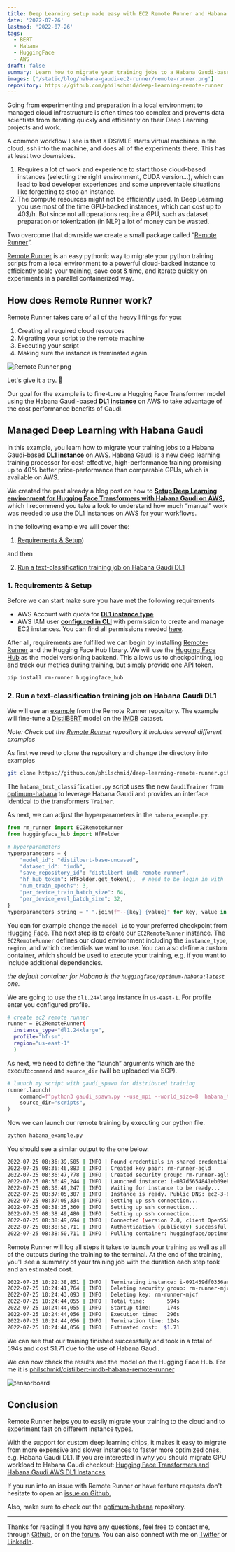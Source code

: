 ```yaml
---
title: Deep Learning setup made easy with EC2 Remote Runner and Habana Gaudi
date: '2022-07-26'
lastmod: '2022-07-26'
tags:
  - BERT
  - Habana
  - HuggingFace
  - AWS
draft: false
summary: Learn how to migrate your training jobs to a Habana Gaudi-based DL1 instance on AWS using EC2 Remote Runner.
images: ['/static/blog/habana-gaudi-ec2-runner/remote-runner.png']
repository: https://github.com/philschmid/deep-learning-remote-runner
---
```


Going from experimenting and preparation in a local environment to managed cloud infrastructure is often times too complex and prevents data scientists from iterating quickly and efficiently on their Deep Learning projects and work.

A common workflow I see is that a DS/MLE starts virtual machines in the cloud, ssh into the machine, and does all of the experiments there. This has at least two downsides.

1. Requires a lot of work and experience to start those cloud-based instances (selecting the right environment, CUDA version…), which can lead to bad developer experiences and some unpreventable situations like forgetting to stop an instance.
2. The compute resources might not be efficiently used. In Deep Learning you use most of the time GPU-backed instances, which can cost up to 40$/h. But since not all operations require a GPU, such as dataset preparation or tokenization (in NLP) a lot of money can be wasted.

Two overcome that downside we create a small package called “[Remote Runner](https://github.com/philschmid/deep-learning-remote-runner)”.

[Remote Runner](https://github.com/philschmid/deep-learning-remote-runner) is an easy pythonic way to migrate your python training scripts from a local environment to a powerful cloud-backed instance to efficiently scale your training, save cost & time, and iterate quickly on experiments in a parallel containerized way.

## How does Remote Runner work?

Remote Runner takes care of all of the heavy liftings for you:

1. Creating all required cloud resources
2. Migrating your script to the remote machine
3. Executing your script
4. Making sure the instance is terminated again.

![Remote Runner.png](/static/blog/habana-gaudi-ec2-runner/remote-runner.png)

Let's give it a try. 🚀

Our goal for the example is to fine-tune a Hugging Face Transformer model using the Habana Gaudi-based **[DL1 instance](https://aws.amazon.com/ec2/instance-types/dl1/)** on AWS to take advantage of the cost performance benefits of Gaudi.

## Managed Deep Learning with Habana Gaudi

In this example, you learn how to migrate your training jobs to a Habana Gaudi-based **[DL1 instance](https://aws.amazon.com/ec2/instance-types/dl1/)** on AWS. Habana Gaudi is a new deep learning training processor for cost-effective, high-performance training promising up to 40% better price-performance than comparable GPUs, which is available on AWS.

We created the past already a blog post on how to **[Setup Deep Learning environment for Hugging Face Transformers with Habana Gaudi on AWS](https://www.philschmid.de/getting-started-habana-gaudi),** which I recommend you take a look to understand how much “manual” work was needed to use the DL1 instances on AWS for your workflows.

In the following example we will cover the:

1. [Requirements & Setup](#1-requirements-setup))

and then

2. [Run a text-classification training job on Habana Gaudi DL1](#2-run-a-text-classification-training-job-on-habana-gaudi-dl1)

### 1. Requirements & Setup

Before we can start make sure you have met the following requirements

- AWS Account with quota for **[DL1 instance type](https://aws.amazon.com/ec2/instance-types/dl1/)**
- AWS IAM user **[configured in CLI](https://docs.aws.amazon.com/cli/latest/userguide/cli-chap-configure.html)** with permission to create and manage EC2 instances. You can find all permissions needed [here](https://github.com/philschmid/deep-learning-remote-runner#getting-started).

After all, requirements are fulfilled we can begin by installing [Remote-Runner](https://github.com/philschmid/deep-learning-remote-runner#getting-started) and the Hugging Face Hub library. We will use the [Hugging Face Hub](https://huggingface.co/) as the model versioning backend. This allows us to checkpointing, log and track our metrics during training, but simply provide one API token.

```bash
pip install rm-runner huggingface_hub
```

### 2. Run a text-classification training job on Habana Gaudi DL1

We will use an [example](https://github.com/philschmid/deep-learning-remote-runner/tree/main/examples) from the Remote Runner repository. The example will fine-tune a [DistilBERT](https://www.notion.so/Deep-Learning-Setup-made-easy-with-EC2-Remote-runner-and-Habana-Gaudi-685f715094de4673b6078768030cc9c6) model on the [IMDB](https://www.notion.so/Deep-Learning-Setup-made-easy-with-EC2-Remote-runner-and-Habana-Gaudi-685f715094de4673b6078768030cc9c6) dataset.

_Note: Check out the [Remote Runner](https://github.com/philschmid/deep-learning-remote-runner/tree/main/examples) repository it includes several different examples_

As first we need to clone the repository and change the directory into examples

```bash
git clone https://github.com/philschmid/deep-learning-remote-runner.git && cd deep-learning-remote-runner/examples
```

The `habana_text_classification.py` script uses the new `GaudiTrainer` from [optimum-habana](https://huggingface.co/docs/optimum/main/en/habana_index) to leverage Habana Gaudi and provides an interface identical to the transformers `Trainer`.

As next, we can adjust the hyperparameters in the `habana_example.py`.

```python
from rm_runner import EC2RemoteRunner
from huggingface_hub import HfFolder

# hyperparameters
hyperparameters = {
    "model_id": "distilbert-base-uncased",
    "dataset_id": "imdb",
    "save_repository_id": "distilbert-imdb-remote-runner",
    "hf_hub_token": HfFolder.get_token(),  # need to be login in with `huggingface-cli login`
    "num_train_epochs": 3,
    "per_device_train_batch_size": 64,
    "per_device_eval_batch_size": 32,
}
hyperparameters_string = " ".join(f"--{key} {value}" for key, value in hyperparameters.items())

```

You can for example change the `model_id` to your preferred checkpoint from [Hugging Face](https://huggingface.co/models). The next step is to create our `EC2RemoteRunner` instance. The `EC2RemoteRunner` defines our cloud environment including the `instance_type`, `region`, and which credentials we want to use. You can also define a custom container, which should be used to execute your training, e.g. if you want to include additional dependencies.

_the default container for Habana is the `huggingface/optimum-habana:latest` one._

We are going to use the `dl1.24xlarge` instance in `us-east-1`. For profile enter you configured profile.

```bash
# create ec2 remote runner
runner = EC2RemoteRunner(
  instance_type="dl1.24xlarge",
  profile="hf-sm",
  region="us-east-1"
  )
```

As next, we need to define the “launch” arguments which are the execute`command` and `source_dir` (will be uploaded via SCP).

```python
# launch my script with gaudi_spawn for distributed training
runner.launch(
    command=f"python3 gaudi_spawn.py --use_mpi --world_size=8  habana_text_classification.py {hyperparameters_string}",
    source_dir="scripts",
)
```

Now we can launch our remote training by executing our python file.

```bash
python habana_example.py
```

You should see a similar output to the one below.

```bash
2022-07-25 08:36:39,505 | INFO | Found credentials in shared credentials file: ~/.aws/credentials
2022-07-25 08:36:46,883 | INFO | Created key pair: rm-runner-agld
2022-07-25 08:36:47,778 | INFO | Created security group: rm-runner-agld
2022-07-25 08:36:49,244 | INFO | Launched instance: i-087d5654841eb09e8
2022-07-25 08:36:49,247 | INFO | Waiting for instance to be ready...
2022-07-25 08:37:05,307 | INFO | Instance is ready. Public DNS: ec2-3-84-58-86.compute-1.amazonaws.com
2022-07-25 08:37:05,334 | INFO | Setting up ssh connection...
2022-07-25 08:38:25,360 | INFO | Setting up ssh connection...
2022-07-25 08:38:49,480 | INFO | Setting up ssh connection...
2022-07-25 08:38:49,694 | INFO | Connected (version 2.0, client OpenSSH_8.2p1)
2022-07-25 08:38:50,711 | INFO | Authentication (publickey) successful!
2022-07-25 08:38:50,711 | INFO | Pulling container: huggingface/optimum-habana:latest...
```

Remote Runner will log all steps it takes to launch your training as well as all of the outputs during the training to the terminal. At the end of the training, you'll see a summary of your training job with the duration each step took and an estimated cost.

```bash
2022-07-25 10:22:38,851 | INFO | Terminating instance: i-091459df0356ae68b
2022-07-25 10:24:41,764 | INFO | Deleting security group: rm-runner-mjcf
2022-07-25 10:24:43,093 | INFO | Deleting key: rm-runner-mjcf
2022-07-25 10:24:44,055 | INFO | Total time:       594s
2022-07-25 10:24:44,055 | INFO | Startup time:     174s
2022-07-25 10:24:44,056 | INFO | Execution time:   296s
2022-07-25 10:24:44,056 | INFO | Termination time: 124s
2022-07-25 10:24:44,056 | INFO | Estimated cost:  $1.71
```

We can see that our training finished successfully and took in a total of 594s and cost $1.71 due to the use of Habana Gaudi.

We can now check the results and the model on the Hugging Face Hub. For me it is [philschmid/distilbert-imdb-habana-remote-runner](https://huggingface.co/philschmid/distilbert-imdb-habana-remote-runner)

![tensorboard](D/static/blog/habana-gaudi-ec2-runner/tensorboard.png)

## Conclusion

Remote Runner helps you to easily migrate your training to the cloud and to experiment fast on different instance types.

With the support for custom deep learning chips, it makes it easy to migrate from more expensive and slower instances to faster more optimized ones, e.g. Habana Gaudi DL1. If you are interested in why you should migrate GPU workload to Habana Gaudi checkout: [Hugging Face Transformers and Habana Gaudi AWS DL1 Instances](https://www.philschmid.de/habana-distributed-training)

If you run into an issue with Remote Runner or have feature requests don't hesitate to open an [issue on Github.](https://github.com/philschmid/deep-learning-remote-runner/issues)

Also, make sure to check out the [optimum-habana](https://github.com/huggingface/optimum-habana/tree/main/examples) repository.

---

Thanks for reading! If you have any questions, feel free to contact me, through [Github](https://github.com/huggingface/transformers), or on the [forum](https://discuss.huggingface.co/c/optimum/59). You can also connect with me on [Twitter](https://twitter.com/_philschmid) or [LinkedIn](https://www.linkedin.com/in/philipp-schmid-a6a2bb196/).
